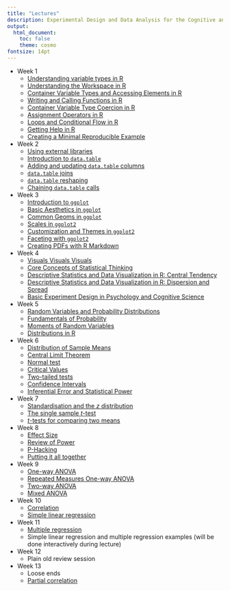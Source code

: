 ```yaml
---
title: "Lectures"
description: Experimental Design and Data Analysis for the Cognitive and Brain Sciences
output:
  html_document:
    toc: false 
    theme: cosmo
fontsize: 14pt
---
```


- Week 1
  - <a href="lectures/week_1/lecture_variable_types.html" target="_blank">Understanding variable types in R</a>
  - <a href="lectures/week_1/lecture_workspace.html" target="_blank">Understanding the Workspace in R</a>
  - <a href="lectures/week_1/lecture_container_types.html" target="_blank">Container Variable Types and Accessing Elements in R</a>
  - <a href="lectures/week_1/lecture_functions.html" target="_blank">Writing and Calling Functions in R</a>
  - <a href="lectures/week_1/lecture_container_type_coercion.html" target="_blank">Container Variable Type Coercion in R</a>
  - <a href="lectures/week_1/lecture_assignment_operators.html" target="_blank">Assignment Operators in R</a>
  - <a href="lectures/week_1/lecture_loops_cond_flow.html" target="_blank">Loops and Conditional Flow in R</a>
  - <a href="lectures/week_1/lecture_getting_help.html" target="_blank">Getting Help in R</a>
  - <a href="lectures/week_1/lecture_mre.html" target="_blank">Creating a Minimal Reproducible Example</a>

- Week 2
  - <a href="lectures/week_2/lecture_using_libraries.html" target="_blank">Using external libraries</a>
  - <a href="lectures/week_2/lecture_datatable_basics.html" target="_blank">Introduction to `data.table`</a>
  - <a href="lectures/week_2/lecture_add_update_col.html" target="_blank">Adding and updating `data.table` columns</a>
  - <a href="lectures/week_2/lecture_joins.html" target="_blank">`data.table` joins</a>
  - <a href="lectures/week_2/lecture_reshaping_datatables.html" target="_blank">`data.table` reshaping</a>
  - <a href="lectures/week_2/lecture_chaining.html" target="_blank">Chaining `data.table` calls</a>

- Week 3
  - <a href="lectures/week_3/lecture_intro_to_ggplot.html" target="_blank">Introduction to `ggplot`</a>
  - <a href="lectures/week_3/lecture_aes.html" target="_blank">Basic Aesthetics in `ggplot`</a>
  - <a href="lectures/week_3/lecture_geoms.html" target="_blank">Common Geoms in `ggplot`</a>
  - <a href="lectures/week_3/lecture_scales.html" target="_blank">Scales in `ggplot2`</a>
  - <a href="lectures/week_3/lecture_themes.html" target="_blank">Customization and Themes in `ggplot2`</a>
  - <a href="lectures/week_3/lecture_facets.html" target="_blank">Faceting with `ggplot2`</a>
  - <a href="lectures/week_3/lecture_rmarkdown.html" target="_blank">Creating PDFs with R Markdown</a>

- Week 4
  - <a href="lectures/week_4/lecture_descriptive_stats_plot_compare.html" target="_blank">Visuals Visuals Visuals</a>
  - <a href="lectures/week_4/lecture_what_is_stats.html" target="_blank">Core Concepts of Statistical Thinking</a>
  - <a href="lectures/week_4/lecture_descriptive_stats_central_tendancy.html" target="_blank">Descriptive Statistics and Data Visualization in R: Central Tendency</a>
  - <a href="lectures/week_4/lecture_descriptive_stats_spread.html" target="_blank">Descriptive Statistics and Data Visualization in R: Dispersion and Spread</a>
  - <a href="lectures/week_4/lecture_experiment_design.html" target="_blank">Basic Experiment Design in Psychology and Cognitive Science</a>

- Week 5
  - <a href="lectures/week_5/lecture_random_variable.html" target="_blank">Random Variables and Probability Distributions</a>
  - <a href="lectures/week_5/lecture_probability.html" target="_blank">Fundamentals of Probability</a>
  - <a href="lectures/week_5/lecture_moments.html" target="_blank">Moments of Random Variables</a>
  - <a href="lectures/week_5/lecture_R_distributions.html" target="_blank">Distributions in R</a>

- Week 6
  - <a href="lectures/week_6/lecture_dist_samp_means.html" target="_blank">Distribution of Sample Means</a>
  - <a href="lectures/week_6/lecture_central_limit_theorem.html" target="_blank">Central Limit Theorem</a>
  - <a href="lectures/week_6/lecture_normal_test.html" target="_blank">Normal test</a>
  - <a href="lectures/week_6/lecture_critical_values.html" target="_blank">Critical Values</a>
  - <a href="lectures/week_6/lecture_two_tailed_tests.html" target="_blank">Two-tailed tests</a>
  - <a href="lectures/week_6/lecture_confidence_intervals.html" target="_blank">Confidence Intervals</a>
  - <a href="lectures/week_6/lecture_error_and_power.html" target="_blank">Inferential Error and Statistical Power</a>

- Week 7
  - <a href="lectures/week_7/lecture_z_test.html" target="_blank">Standardisation and the $z$ distribution</a>
  - <a href="lectures/week_7/lecture_t_test_one_sample.html" target="_blank">The single sample $t$-test</a>
  - <a href="lectures/week_7/lecture_t_test_two_sample.html" target="_blank">$t$-tests for comparing two means</a>

- Week 8
  - <a href="lectures/week_8/lecture_effect_size.html" target="_blank">Effect Size</a>
  - <a href="lectures/week_8/lecture_power_review.html" target="_blank">Review of Power</a>
  - <a href="lectures/week_8/lecture_p_hacking.html" target="_blank">P-Hacking</a>
  - <a href="lectures/week_8/lecture_putting_it_all_together.html" target="_blank">Putting it all together</a>

- Week 9
  - <a href="lectures/week_9/lecture_anova_oneway.html" target="_blank">One-way ANOVA</a>
  - <a href="lectures/week_9/lecture_anova_rm.html" target="_blank">Repeated Measures One-way ANOVA</a>
  - <a href="lectures/week_9/lecture_anova_twoway.html" target="_blank">Two-way ANOVA</a>
  - <a href="lectures/week_9/lecture_anova_mixed.html" target="_blank">Mixed ANOVA</a>

- Week 10
  - <a href="lectures/week_10/lecture_correlation.html" target="_blank">Correlation</a>
  - <a href="lectures/week_10/lecture_simple_linear_regression.html" target="_blank">Simple linear regression</a>

- Week 11
  - <a href="lectures/week_11/lecture_multiple_regression.html" target="_blank">Multiple regression</a>
  - Simple linear regression and multiple regression examples (will be done interactively during lecture)

- Week 12
  - Plain old review session

- Week 13
  - Loose ends
  - <a href="lectures/week_13/lecture_partial_correlation.html" target="_blank">Partial correlation</a>
